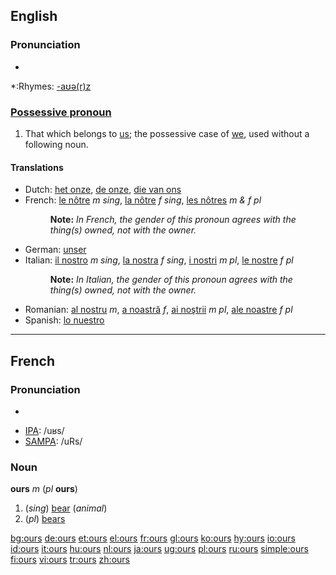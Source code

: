 ==English==

===Pronunciation===
*{{audio|en-us-ours.ogg|Audio (US)}}

*:Rhymes: [[Rhymes:English:-aʊə(r)z|-aʊə(r)z]]

===[[Possessive pronoun]]===
#That which belongs to [[us]]; the possessive case of [[we]], used without a following noun.

====Translations====

*Dutch: [[het onze]], [[de onze]], [[die van ons]]
*French: [[le nôtre]] ''m sing'', [[la nôtre]] ''f sing'', [[les nôtres]] ''m & f pl''
*:'''Note:''' ''In French, the gender of this pronoun agrees with the thing(s) owned, not with the owner.''
*German: [[unser]]
*Italian: [[il nostro]] ''m sing'', [[la nostra]] ''f sing'', [[i nostri]] ''m pl'', [[le nostre]] ''f pl''
*:'''Note:''' ''In Italian, the gender of this pronoun agrees with the thing(s) owned, not with the owner.''
*Romanian: [[al nostru]] ''m'', [[a noastră]] ''f'', [[ai noştrii]] ''m pl'', [[ale noastre]] ''f pl''
*Spanish: [[lo nuestro]]

----
==French==

===Pronunciation===
*{{audio|en-us-ours.ogg|Audio (US)}}

*[[w:IPA|IPA]]: /uʁs/
*[[w:SAMPA|SAMPA]]: /uRs/

===Noun=== 
'''ours''' ''m'' (''pl'' '''ours''')

#(''sing'') [[bear]] (''animal'')
#(''pl'') [[bear]]s

[[bg:ours]]
[[de:ours]]
[[et:ours]]
[[el:ours]]
[[fr:ours]]
[[gl:ours]]
[[ko:ours]]
[[hy:ours]]
[[io:ours]]
[[id:ours]]
[[it:ours]]
[[hu:ours]]
[[nl:ours]]
[[ja:ours]]
[[ug:ours]]
[[pl:ours]]
[[ru:ours]]
[[simple:ours]]
[[fi:ours]]
[[vi:ours]]
[[tr:ours]]
[[zh:ours]]
